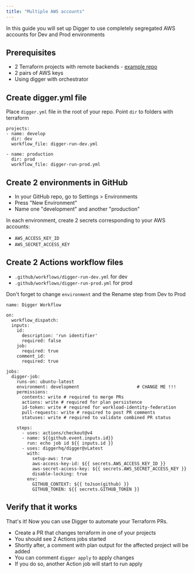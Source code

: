 ```yaml
---
title: "Multiple AWS accounts"
---
```


In this guide you will set up Digger to use completely segregated AWS accounts for Dev and Prod environments

## Prerequisites

- 2 Terraform projects with remote backends - [example repo](https://github.com/diggerhq/demo-aws-multiacc)
- 2 pairs of AWS keys
- Using digger with orchestrator

## Create digger.yml file

Place `digger.yml` file in the root of your repo. Point `dir` to folders with terraform

```
projects:
- name: develop
  dir: dev
  workflow_file: digger-run-dev.yml

- name: production
  dir: prod
  workflow_file: digger-run-prod.yml
```

## Create 2 environments in GitHub

- In your GitHub repo, go to Settings > Environments
- Press "New Environment"
- Name one "development" and another "production"

In each environment, create 2 secrets corresponding to your AWS accounts:

- `AWS_ACCESS_KEY_ID`
- `AWS_SECRET_ACCESS_KEY`

## Create 2 Actions workflow files

- `.github/workflows/digger-run-dev.yml` for dev
- `.github/workflows/digger-run-prod.yml` for prod

Don't forget to change `environment` and the Rename step from Dev to Prod

```
name: Digger Workflow

on:
  workflow_dispatch:
  inputs:
    id:
      description: 'run identifier'
      required: false
    job:
      required: true
    comment_id:
      required: true

jobs:
  digger-job:
    runs-on: ubuntu-latest
    environment: development                      # CHANGE ME !!!
    permissions:
      contents: write # required to merge PRs
      actions: write # required for plan persistence
      id-token: write # required for workload-identity-federation
      pull-requests: write # required to post PR comments
      statuses: write # required to validate combined PR status

    steps:
      - uses: actions/checkout@v4
      - name: ${{github.event.inputs.id}}
        run: echo job id ${{ inputs.id }}
      - uses: diggerhq/digger@vLatest
        with:
          setup-aws: true
          aws-access-key-id: ${{ secrets.AWS_ACCESS_KEY_ID }}
          aws-secret-access-key: ${{ secrets.AWS_SECRET_ACCESS_KEY }}
          disable-locking: true
        env:
          GITHUB_CONTEXT: ${{ toJson(github) }}
          GITHUB_TOKEN: ${{ secrets.GITHUB_TOKEN }}
```

## Verify that it works

That's it! Now you can use Digger to automate your Terraform PRs.

- Create a PR that changes terraform in one of your projects
- You should see 2 Actions jobs started
- Shortly after, a comment with plan output for the affected project will be added
- You can comment `digger apply` to apply changes
- If you do so, another Action job will start to run apply
